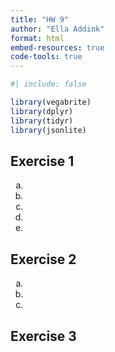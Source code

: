 ```yaml
---
title: "HW 9"
author: "Ella Addink"
format: html
embed-resources: true
code-tools: true 
---
```


```r
#| include: false

library(vegabrite)
library(dplyr)
library(tidyr)
library(jsonlite)
```

## Exercise 1

a.

b. 

c. 

d. 

e. 

## Exercise 2

a. 

b. 

c. 

## Exercise 3

